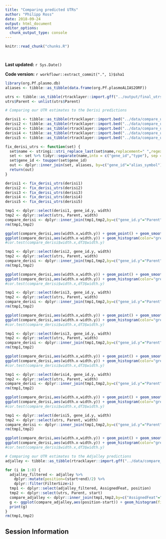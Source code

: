 ```yaml
---
title: "Comparing predicted UTRs"
author: "Philipp Ross"
date: 2018-09-24
output: html_document
editor_options: 
  chunk_output_type: console
---
```


```r
knitr::read_chunk("chunks.R")
```

```r
```

```r
```

**Last updated:** `r Sys.Date()`

**Code version:** `r workflowr::extract_commit(".", 1)$sha1`

```r
library(org.Pf.plasmo.db)
aliases <- tibble::as_tibble(data.frame(org.Pf.plasmoALIAS2ORF))

utrs <- tibble::as_tibble(rtracklayer::import.gff("../output/final_utrs/final_5utrs_3d7.gff"))
utrs$Parent <- unlist(utrs$Parent)

```

```r
# Comparing our UTR estimates to the Derisi predictions

derisi1 <- tibble::as_tibble(rtracklayer::import.bed("../data/compare_utrs/GSM1410291_UTRs_1.bed"))
derisi2 <- tibble::as_tibble(rtracklayer::import.bed("../data/compare_utrs/GSM1410292_UTRs_2.bed"))
derisi3 <- tibble::as_tibble(rtracklayer::import.bed("../data/compare_utrs/GSM1410293_UTRs_3.bed"))
derisi4 <- tibble::as_tibble(rtracklayer::import.bed("../data/compare_utrs/GSM1410294_UTRs_4.bed"))
derisi5 <- tibble::as_tibble(rtracklayer::import.bed("../data/compare_utrs/GSM1410295_UTRs_5.bed"))

fix_derisi_utrs <- function(set) {
  set$name <- stringi::stri_replace_last(set$name,replacement=" ",regex="_")
  set <- set %>% tidyr::separate(name,into = c("gene_id","type"), sep =" ")
  set$gene_id <- toupper(set$gene_id)
  out <- dplyr::inner_join(set, aliases, by=c("gene_id"="alias_symbol"))
  return(out)
}

derisi1 <- fix_derisi_utrs(derisi1)
derisi2 <- fix_derisi_utrs(derisi2)
derisi3 <- fix_derisi_utrs(derisi3)
derisi4 <- fix_derisi_utrs(derisi4)
derisi5 <- fix_derisi_utrs(derisi5)
```

```r
tmp1 <- dplyr::select(derisi1, gene_id.y, width)
tmp2 <- dplyr::select(utrs, Parent, width)
compare_derisi <- dplyr::inner_join(tmp1,tmp2,by=c("gene_id.y"="Parent"))
rm(tmp1,tmp2)

ggplot(compare_derisi,aes(width.x,width.y)) + geom_point() + geom_smooth(method="lm")
ggplot(compare_derisi,aes(width.x-width.y)) + geom_histogram(color="grey70")
#cor.test(compare_derisi$width.x,df3$width.y)
```

```r
tmp1 <- dplyr::select(derisi2, gene_id.y, width)
tmp2 <- dplyr::select(utrs, Parent, width)
compare_derisi <- dplyr::inner_join(tmp1,tmp2,by=c("gene_id.y"="Parent"))
rm(tmp1,tmp2)

ggplot(compare_derisi,aes(width.x,width.y)) + geom_point() + geom_smooth(method="lm")
ggplot(compare_derisi,aes(width.x-width.y)) + geom_histogram(color="grey70")
#cor.test(compare_derisi$width.x,df3$width.y)
```

```r
tmp1 <- dplyr::select(derisi3, gene_id.y, width)
tmp2 <- dplyr::select(utrs, Parent, width)
compare_derisi <- dplyr::inner_join(tmp1,tmp2,by=c("gene_id.y"="Parent"))
rm(tmp1,tmp2)

ggplot(compare_derisi,aes(width.x,width.y)) + geom_point() + geom_smooth(method="lm")
ggplot(compare_derisi,aes(width.x-width.y)) + geom_histogram(color="grey70")
#cor.test(compare_derisi$width.x,df3$width.y)
```

```r
tmp1 <- dplyr::select(derisi3, gene_id.y, width)
tmp2 <- dplyr::select(utrs, Parent, width)
compare_derisi <- dplyr::inner_join(tmp1,tmp2,by=c("gene_id.y"="Parent"))
rm(tmp1,tmp2)

ggplot(compare_derisi,aes(width.x,width.y)) + geom_point() + geom_smooth(method="lm")
ggplot(compare_derisi,aes(width.x-width.y)) + geom_histogram(color="grey70")
#cor.test(compare_derisi$width.x,df3$width.y)
```

```r
tmp1 <- dplyr::select(derisi4, gene_id.y, width)
tmp2 <- dplyr::select(utrs, Parent, width)
compare_derisi <- dplyr::inner_join(tmp1,tmp2,by=c("gene_id.y"="Parent"))
rm(tmp1,tmp2)

ggplot(compare_derisi,aes(width.x,width.y)) + geom_point() + geom_smooth(method="lm")
ggplot(compare_derisi,aes(width.x-width.y)) + geom_histogram(color="grey70")
#cor.test(compare_derisi$width.x,df3$width.y)
```

```r
tmp1 <- dplyr::select(derisi5, gene_id.y, width)
tmp2 <- dplyr::select(utrs, Parent, width)
compare_derisi <- dplyr::inner_join(tmp1,tmp2,by=c("gene_id.y"="Parent"))
rm(tmp1,tmp2)

ggplot(compare_derisi,aes(width.x,width.y)) + geom_point() + geom_smooth(method="lm")
ggplot(compare_derisi,aes(width.x-width.y)) + geom_histogram(color="grey70")
#cor.test(compare_derisi$width.x,df3$width.y)
```

```r
# Comparing our UTR estimates to the Adjalley predictions
adjalley <- tibble::as_tibble(rtracklayer::import.gff("../data/compare_utrs/sorted_Adjalley_Chabbert_TSSs.gff"))

for (i in 1:8) {
  adjalley_filtered <- adjalley %>%
    dplyr::mutate(position=(start+end)/2) %>%
    dplyr::filter(FilterSize>i)
  tmp1 <- dplyr::select(adjalley_filtered, AssignedFeat, position)
  tmp2 <- dplyr::select(utrs, Parent, start)
  compare_adjalley <- dplyr::inner_join(tmp1,tmp2,by=c("AssignedFeat"="Parent"))
  g <- ggplot(compare_adjalley,aes(position-start)) + geom_histogram(fill="#aec6cf",color="grey50")
  print(g)
}
rm(tmp1,tmp2)
```

## Session Information

```r
```
